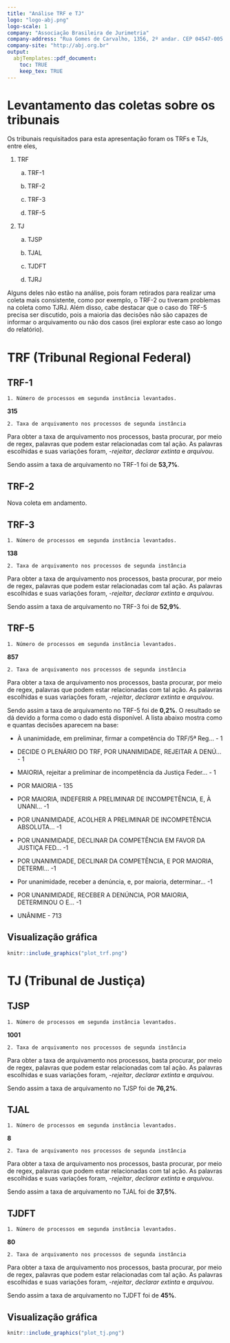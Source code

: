```yaml
---
title: "Análise TRF e TJ" 
logo: "logo-abj.png"
logo-scale: 1
company: "Associação Brasileira de Jurimetria"
company-address: "Rua Gomes de Carvalho, 1356, 2º andar. CEP 04547-005 - São Paulo, SP, Brasil"  
company-site: "http://abj.org.br"
output: 
  abjTemplates::pdf_document:
    toc: TRUE
    keep_tex: TRUE
---
```


\pagebreak

# Levantamento das coletas sobre os tribunais


Os tribunais requisitados para esta apresentação foram os TRFs e TJs, entre eles,


1. TRF

    a) TRF-1
    
    b) TRF-2
    
    c) TRF-3
    
    d) TRF-5
      
2. TJ

    a) TJSP
    
    b) TJAL
    
    c) TJDFT
    
    d) TJRJ


Alguns deles não estão na análise, pois foram retirados para realizar uma coleta mais consistente, como por exemplo, o TRF-2 ou tiveram problemas na coleta como TJRJ. Além disso, cabe destacar que o caso do TRF-5 precisa ser discutido, pois a maioria das decisões não são capazes de informar o arquivamento ou não dos casos (irei explorar este caso ao longo do relatório).

# TRF (Tribunal Regional Federal)

## TRF-1


    1. Número de processos em segunda instância levantados.


__315__


    2. Taxa de arquivamento nos processos de segunda instância


Para obter a taxa de arquivamento nos processos, basta procurar, por meio de regex, palavras que podem estar relacionadas com tal ação. As palavras escolhidas e suas variações foram, -_rejeitar_, _declarar extinta_ e _arquivou_.


Sendo assim a taxa de arquivamento no TRF-1 foi de __53,7%__.


## TRF-2


Nova coleta em andamento.


## TRF-3


    1. Número de processos em segunda instância levantados.


__138__


    2. Taxa de arquivamento nos processos de segunda instância


Para obter a taxa de arquivamento nos processos, basta procurar, por meio de regex, palavras que podem estar relacionadas com tal ação. As palavras escolhidas e suas variações foram, -_rejeitar_, _declarar extinta_ e _arquivou_.


Sendo assim a taxa de arquivamento no TRF-3 foi de __52,9%__.


## TRF-5


    1. Número de processos em segunda instância levantados.


__857__


    2. Taxa de arquivamento nos processos de segunda instância


Para obter a taxa de arquivamento nos processos, basta procurar, por meio de regex, palavras que podem estar relacionadas com tal ação. As palavras escolhidas e suas variações foram, -_rejeitar_, _declarar extinta_ e _arquivou_.


Sendo assim a taxa de arquivamento no TRF-5 foi de __0,2%__. O resultado se dá devido a forma como o dado está disponível. A lista abaixo mostra como e quantas decisões aparecem na base:


* À unanimidade, em preliminar, firmar a competência do TRF/5ª Reg… - 1      

* DECIDE  O  PLENÁRIO  DO  TRF,  POR UNANIMIDADE, REJEITAR A DENÚ... - 1 

* MAIORIA, rejeitar a preliminar de incompetência da Justiça Feder… - 1

* POR MAIORIA - 135     

* POR MAIORIA, INDEFERIR A PRELIMINAR DE INCOMPETÊNCIA, E, À UNANI… -1 

* POR UNANIMIDADE, ACOLHER A PRELIMINAR DE INCOMPETÊNCIA ABSOLUTA…  -1

* POR UNANIMIDADE, DECLINAR DA COMPETÊNCIA EM FAVOR DA JUSTIÇA FED… -1       

* POR UNANIMIDADE, DECLINAR DA COMPETÊNCIA, E POR MAIORIA, DETERMI… -1       

* Por unanimidade,  receber a denúncia, e, por maioria, determinar… -1       

* POR UNANIMIDADE, RECEBER A DENÚNCIA, POR MAIORIA, DETERMINOU O E… -1       

* UNÂNIME - 713

## Visualização gráfica

```r
knitr::include_graphics("plot_trf.png")
```



# TJ (Tribunal de Justiça)


## TJSP


    1. Número de processos em segunda instância levantados.


__1001__


    2. Taxa de arquivamento nos processos de segunda instância


Para obter a taxa de arquivamento nos processos, basta procurar, por meio de regex, palavras que podem estar relacionadas com tal ação. As palavras escolhidas e suas variações foram, -_rejeitar_, _declarar extinta_ e _arquivou_.


Sendo assim a taxa de arquivamento no TJSP foi de __76,2%__.


## TJAL


    1. Número de processos em segunda instância levantados.


__8__


    2. Taxa de arquivamento nos processos de segunda instância


Para obter a taxa de arquivamento nos processos, basta procurar, por meio de regex, palavras que podem estar relacionadas com tal ação. As palavras escolhidas e suas variações foram, -_rejeitar_, _declarar extinta_ e _arquivou_.


Sendo assim a taxa de arquivamento no TJAL foi de __37,5%__.


## TJDFT


    1. Número de processos em segunda instância levantados.


__80__


    2. Taxa de arquivamento nos processos de segunda instância


Para obter a taxa de arquivamento nos processos, basta procurar, por meio de regex, palavras que podem estar relacionadas com tal ação. As palavras escolhidas e suas variações foram, -_rejeitar_, _declarar extinta_ e _arquivou_.


Sendo assim a taxa de arquivamento no TJDFT foi de __45%__.


## Visualização gráfica

```r
knitr::include_graphics("plot_tj.png")
```